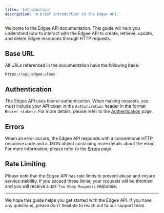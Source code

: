 ```yaml
---
title: 'Introduction'
description: 'A brief introduction to the Edgee API.'
---
```


Welcome to the Edgee API documentation. This guide will help you understand how to interact with the Edgee API to create, 
retrieve, update, and delete Edgee resources through HTTP requests.


## Base URL

All URLs referenced in the documentation have the following base:

```
https://api.edgee.cloud
```

## Authentication

The Edgee API uses bearer authentication. When making requests, you must include your API token in the `Authorization` 
header in the format `Bearer <token>`. For more details, please refer to the [Authentication](./authentication) page.

## Errors

When an error occurs, the Edgee API responds with a conventional HTTP response code and a JSON object containing more 
details about the error. For more information, please refer to the [Errors](./errors) page.

## Rate Limiting

Please note that the Edgee API has rate limits to prevent abuse and ensure service stability. If you exceed these limits, 
your requests will be throttled and you will receive a `429 Too Many Requests` response.

---

We hope this guide helps you get started with the Edgee API. If you have any questions, please don't hesitate to reach 
out to our support team.
